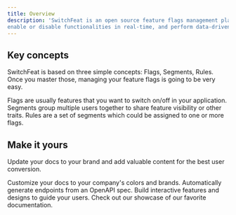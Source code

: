 ```yaml
---
title: Overview
description: 'SwitchFeat is an open source feature flags management platform which allows to easily control feature releases, 
enable or disable functionalities in real-time, and perform data-driven experiments.'
---
```


## Key concepts

SwitchFeat is based on three simple concepts: Flags, Segments, Rules. Once you master those, managing your feature flags
is going to be very easy.

<CardGroup cols={2}>
  <Card
    title="Flags"
    icon="pen-to-square"
    href="/concepts/flags"
  >
    Flags are usually features that you want to switch on/off in your application. 
  </Card>
  <Card
    title="Segments"
    icon="image"
    href="/concepts/segments"
  >
    Segments group multiple users together to share feature visibility or other traits.
  </Card>
   <Card
    title="Rules"
    icon="image"
    href="/concepts/rules"
  >
    Rules are a set of segments which could be assigned to one or more flags.
  </Card>
</CardGroup>

## Make it yours

Update your docs to your brand and add valuable content for the best user conversion.

<CardGroup cols={2}>
  <Card
    title="Customize Style"
    icon="palette"
    href="https://mintlify.com/docs/settings/global"
  >
    Customize your docs to your company's colors and brands.
  </Card>
  <Card
    title="Reference APIs"
    icon="code"
    href="https://mintlify.com/docs/api-playground/openapi"
  >
    Automatically generate endpoints from an OpenAPI spec.
  </Card>
  <Card
    title="Add Components"
    icon="screwdriver-wrench"
    href="https://mintlify.com/docs/components/accordion"
  >
    Build interactive features and designs to guide your users.
  </Card>
  <Card
    title="Get Inspiration"
    icon="stars"
    href="https://mintlify.com/showcase"
  >
    Check out our showcase of our favorite documentation.
  </Card>
</CardGroup>
